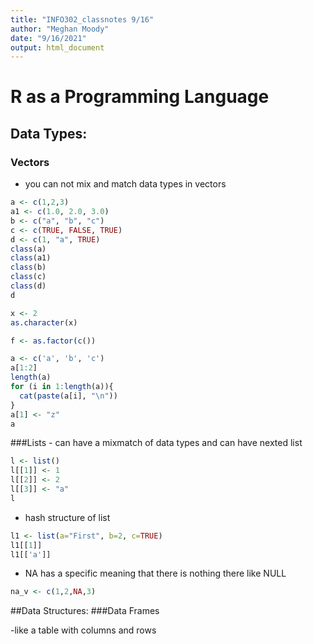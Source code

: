```yaml
---
title: "INFO302_classnotes 9/16"
author: "Meghan Moody"
date: "9/16/2021"
output: html_document
---
```


# R as a Programming Language 

## Data Types: 

### Vectors 
- you can not mix and match data types in vectors
```r
a <- c(1,2,3)
a1 <- c(1.0, 2.0, 3.0)
b <- c("a", "b", "c")
c <- c(TRUE, FALSE, TRUE)
d <- c(1, "a", TRUE)
class(a)
class(a1)
class(b)
class(c)
class(d)
d

x <- 2
as.character(x)

f <- as.factor(c())

```

```r
a <- c('a', 'b', 'c')
a[1:2]
length(a)
for (i in 1:length(a)){
  cat(paste(a[i], "\n"))
}
a[1] <- "z"
a
```
###Lists 
- can have a mixmatch of data types and can have nexted list 
```r
l <- list()
l[[1]] <- 1
l[[2]] <- 2 
l[[3]] <- "a"
l


```
- hash structure of list 
```r
l1 <- list(a="First", b=2, c=TRUE)
l1[[1]]
l1[['a']]
```
- NA has a specific meaning that there is nothing there like NULL

```r
na_v <- c(1,2,NA,3)
```

##Data Structures:
###Data Frames

-like a table with columns and rows 

```r

```






